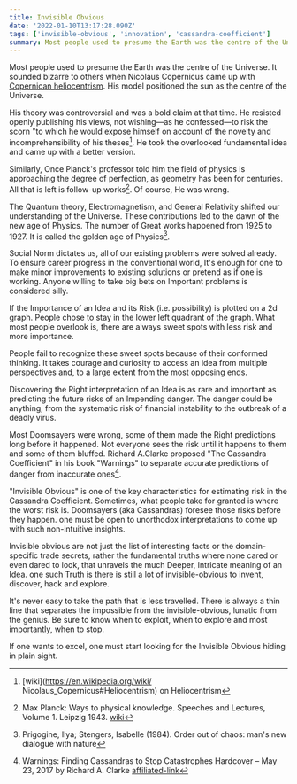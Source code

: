 ```yaml
---
title: Invisible Obvious
date: '2022-01-10T13:17:28.090Z'
tags: ['invisible-obvious', 'innovation', 'cassandra-coefficient']
summary: Most people used to presume the Earth was the centre of the Universe. It sounded bizarre to others when Nicolaus Copernicus came up with [Copernican heliocentrism](https://dbpedia.org/page/Copernican_heliocentrism). His model positioned the sun as the centre of the Universe.
---
```


Most people used to presume the Earth was the centre of the Universe. It sounded bizarre to others when Nicolaus Copernicus came up with
[Copernican heliocentrism](https://dbpedia.org/page/Copernican_heliocentrism). His model positioned the sun as the centre of the Universe.

His theory was controversial and was a bold claim at that time. He resisted openly publishing his views, not wishing—as he confessed—to risk the scorn "to which he would expose himself on account of the novelty and incomprehensibility of his theses[^1]. He took the overlooked fundamental idea and came up with a better version.

Similarly, Once Planck's professor told him the field of physics is approaching the degree of perfection, as geometry has been for centuries. All that is left is follow-up works[^2]. Of course, He was wrong.

The Quantum theory, Electromagnetism, and General Relativity shifted our understanding of the Universe. These contributions led to the dawn of the new age of Physics. The number of Great works happened from 1925 to 1927. It is called the golden age of Physics[^3].

Social Norm dictates us, all of our existing problems were solved already. To ensure career progress in the conventional world, It's enough for one to make minor improvements to existing solutions or pretend as if one is working. Anyone willing to take big bets on Important problems is considered silly.

If the Importance of an Idea and its Risk (i.e. possibility) is plotted on a 2d graph. People chose to stay in the lower left quadrant of the graph. What most people overlook is, there are always sweet spots with less risk and more importance.

People fail to recognize these sweet spots because of their conformed thinking. It takes courage and curiosity to access an idea from multiple perspectives and, to a large extent from the most opposing ends.

Discovering the Right interpretation of an Idea is as rare and important as predicting the future risks of an Impending danger. The danger could be anything, from the systematic risk of financial instability to the outbreak of a deadly virus.

Most Doomsayers were wrong, some of them made the Right predictions long before it happened. Not everyone sees the risk until it happens to them and some of them bluffed. Richard A.Clarke proposed "The Cassandra Coefficient" in his book "Warnings" to separate accurate predictions of danger from inaccurate ones[^4].

"Invisible Obvious" is one of the key characteristics for estimating risk in the Cassandra Coefficient. Sometimes, what people take for granted is where the worst risk is. Doomsayers (aka Cassandras) foresee those risks before they happen. one must be open to unorthodox interpretations to come up with such non-intuitive insights.

Invisible obvious are not just the list of interesting facts or the domain-specific trade secrets, rather the fundamental truths where none cared or even dared to look, that unravels the much Deeper, Intricate meaning of an Idea. one such Truth is there is still a lot of invisible-obvious to invent, discover, hack and explore.

It's never easy to take the path that is less travelled. There is always a thin line that separates the impossible from the invisible-obvious, lunatic from the genius. Be sure to know when to exploit, when to explore and most importantly, when to stop.

If one wants to excel, one must start looking for the Invisible Obvious hiding in plain sight.

[^1]: [wiki](https://en.wikipedia.org/wiki/ Nicolaus_Copernicus#Heliocentrism) on Heliocentrism

[^2]: Max Planck: Ways to physical knowledge. Speeches and Lectures, Volume 1. Leipzig 1943. [wiki](https://de.wikipedia.org/wiki/Philipp_von_Jolly#cite_ref-5)

[^3]: Prigogine, Ilya; Stengers, Isabelle (1984). Order out of chaos: man's new dialogue with nature

[^4]: Warnings: Finding Cassandras to Stop Catastrophes Hardcover – May 23, 2017 by Richard A. Clarke [affiliated-link](https://amzn.to/3tJKspu)

